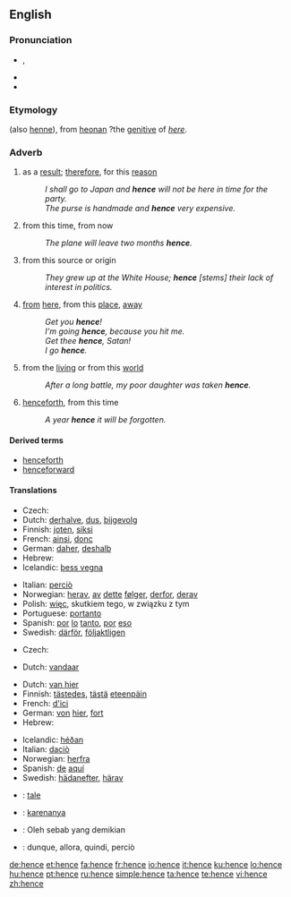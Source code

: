 ==English==

===Pronunciation===
* {{IPA|/ˈhɛns/}}, {{SAMPA|/"hEns/}}
* {{audio|en-us-hence.ogg|Audio (US)}}
* {{rhymes|ɛns}}

===Etymology===
{{etyl|enm}} (also [[henne]]), from {{etyl|ang}} [[heonan]] ?the [[genitive]] of ''[[here]]''.

===Adverb===
{{en-adv|-}}

# as a [[result]]; [[therefore]], for this [[reason]]
#: ''I shall go to Japan and '''hence''' will not be here in time for the party.''
#: ''The purse is handmade and '''hence''' very expensive.''
# from this time, from now
#: ''The plane will leave two months '''hence'''.''
# from this source or origin
#: ''They grew up at the White House; '''hence''' [stems] their lack of interest in politics.''
# {{archaic}} [[from]] [[here]], from this [[place]], [[away]]
#: ''Get you '''hence'''!''
#: ''I'm going '''hence''', because you hit me.''
#: ''Get thee '''hence''', Satan!''
#: ''I go '''hence'''.''
# {{archaic}} from the [[living]] or from this [[world]]
#: ''After a long battle, my poor daughter was taken '''hence'''.''
# {{archaic}} [[henceforth]], from this time
#: ''A year '''hence''' it will be forgotten.''

====Derived terms====
* [[henceforth]]
* [[henceforward]]

====Translations====
{{trans-top|as a result, therefore}}
* Czech: {{t|cs|tudíž}}
* Dutch: [[derhalve]], [[dus]], [[bijgevolg]]
* Finnish: [[joten]], [[siksi]]
* French: [[ainsi]], [[donc]]
* German: [[daher]], [[deshalb]]
* Hebrew: {{he-translation|לכן|lakhén}}
* Icelandic: [[þess vegna]]
{{trans-mid}}
* Italian: [[perciò]]
* Norwegian: [[herav]], [[av]] [[dette]] [[følger]], [[derfor]], [[derav]]
* Polish: [[więc]], skutkiem tego, w związku z tym
* Portuguese: [[portanto]]
* Spanish: [[por]] [[lo]] [[tanto]], [[por]] [[eso]]
* Swedish: [[därför]], [[följaktligen]]
{{trans-bottom}}

{{trans-top|from this source or origin}}
* Czech: {{t|cs|odtud}}
{{trans-mid}}
* Dutch: [[vandaar]]
{{trans-bottom}}

{{trans-top|from here}}
* Dutch: [[van hier]]
* Finnish: [[tästedes]], [[tästä]] [[eteenpäin]]
* French: [[d']][[ici]]
* German: [[von]] [[hier]], [[fort]]
* Hebrew: {{he-link|[[מ-|מ]][[כאן]]|mikán}}
{{trans-mid}}
* Icelandic: [[héðan]]
* Italian: [[da]][[ciò]]
* Norwegian: [[herfra]]
* Spanish: [[de]] [[aquí]]
* Swedish: [[hädanefter]], [[härav]]
{{trans-bottom}}

{{checktrans-top}}
* {{ttbc|Ido}}: [[tale]]
* {{ttbc|Indonesian}}: [[karenanya]]
* {{ttbc|Malay}}: Oleh sebab yang demikian
* {{ttbc|Italian}}: dunque, allora, quindi, perciò
{{trans-bottom}}

[[de:hence]]
[[et:hence]]
[[fa:hence]]
[[fr:hence]]
[[io:hence]]
[[it:hence]]
[[ku:hence]]
[[lo:hence]]
[[hu:hence]]
[[pt:hence]]
[[ru:hence]]
[[simple:hence]]
[[ta:hence]]
[[te:hence]]
[[vi:hence]]
[[zh:hence]]